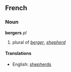 ==French==
===Noun===
'''bergers''' ''pl''

# plural of ''[[berger]]'', ''[[shepherd]]''

====Translations====
*English: [[shepherds]]